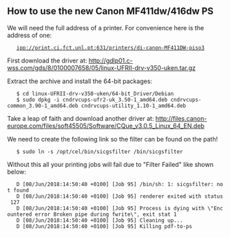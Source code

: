 == How to use the new Canon MF411dw/416dw PS ==

We will need the full address of a printer.
For convenience here is the address of one:

    ipp://print.ci.fct.unl.pt:631/printers/di-canon-MF411DW-piso3

First download the driver at:
http://gdlp01.c-wss.com/gds/8/0100007658/05/linux-UFRII-drv-v350-uken.tar.gz

Extract the archive and install the 64-bit packages:

    $ cd linux-UFRII-drv-v350-uken/64-bit_Driver/Debian
    $ sudo dpkg -i cndrvcups-ufr2-uk_3.50-1_amd64.deb cndrvcups-common_3.90-1_amd64.deb cndrvcups-utility_1.10-1_amd64.deb

Take a leap of faith and download another driver at:
http://files.canon-europe.com/files/soft45505/Software/CQue_v3.0.5_Linux_64_EN.deb

We need to create the following link so the filter can be found on the path!

    $ sudo ln -s /opt/cel/bin/sicgsfilter /bin/sicgsfilter

Without this all your printing jobs will fail due to "Filter Failed" like shown below:

    D [08/Jun/2018:14:50:40 +0100] [Job 95] /bin/sh: 1: sicgsfilter: not found
    D [08/Jun/2018:14:50:40 +0100] [Job 95] renderer exited with status 127
    D [08/Jun/2018:14:50:40 +0100] [Job 95] Process is dying with \"Encountered error Broken pipe during fwrite\", exit stat 1
    D [08/Jun/2018:14:50:40 +0100] [Job 95] Cleaning up...
    D [08/Jun/2018:14:50:40 +0100] [Job 95] Killing pdf-to-ps